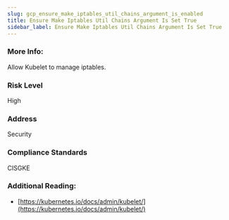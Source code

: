 ```yaml
---
slug: gcp_ensure_make_iptables_util_chains_argument_is_enabled
title: Ensure Make Iptables Util Chains Argument Is Set True
sidebar_label: Ensure Make Iptables Util Chains Argument Is Set True
---
```


### More Info:

Allow Kubelet to manage iptables.

### Risk Level

High

### Address

Security

### Compliance Standards

CISGKE

### Additional Reading:

- [https://kubernetes.io/docs/admin/kubelet/](https://kubernetes.io/docs/admin/kubelet/) 

